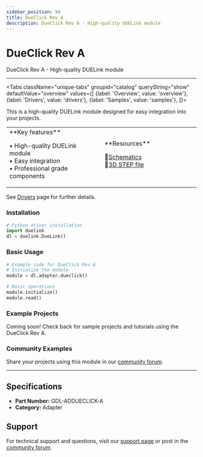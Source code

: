 ```yaml
---
sidebar_position: 94
title: DueClick Rev A
description: DueClick Rev A - High-quality DUELink module
---
```



# DueClick Rev A

<ProductImageSelector 
  partNumber="addueclick-a"
  productName="DueClick Rev A"
/>

DueClick Rev A - High-quality DUELink module

---

<Tabs className="unique-tabs" groupid="catalog" queryString="show" defaultValue="overview"
  values={[
    {label: 'Overview', value: 'overview'},
    {label: 'Drivers', value: 'drivers'},
    {label: 'Samples', value: 'samples'},
  ]}>

<TabItem value="overview">

This is a high-quality DUELink module designed for easy integration into your projects.

<table><td width='50%'>
**Key features**

• High-quality DUELink module<br/>
• Easy integration<br/>
• Professional grade components<br/>

</td><td width='50%'>
**Resources**
 
📄[Schematics](/sch/addueclick-a.pdf)<br/>
🔩[3D STEP file](/3d/addueclick-a.step)<br/>

</td></table>

</TabItem>

<TabItem value="drivers">

See [Drivers](../../engine/drivers) page for further details.

### Installation

```python
# Python driver installation
import duelink
dl = duelink.DueLink()
```

### Basic Usage

```python
# Example code for DueClick Rev A
# Initialize the module
module = dl.adapter.dueclick()

# Basic operations
module.initialize()
module.read()
```

</TabItem>

<TabItem value="samples">

### Example Projects

Coming soon! Check back for sample projects and tutorials using the DueClick Rev A.

### Community Examples

Share your projects using this module in our [community forum](https://forums.ghielectronics.com).

</TabItem>

</Tabs>

---

## Specifications

- **Part Number:** GDL-ADDUECLICK-A
- **Category:** Adapter

## Support

For technical support and questions, visit our [support page](../../support) or post in the [community forum](https://forums.ghielectronics.com).
